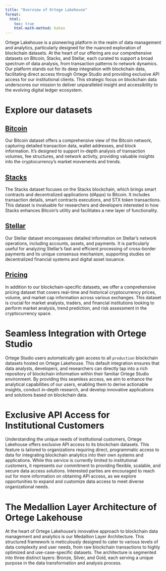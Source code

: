 ```yaml
---
title: "Overview of Ortege Lakehouse"
format:
  html:
    toc: true
    html-math-method: katex
---
```


Ortege Lakehouse is a pioneering platform in the realm of data management and analytics, particularly designed for the nuanced exploration of blockchain datasets. At the heart of our offering are our comprehensive datasets on Bitcoin, Stacks, and Stellar, each curated to support a broad spectrum of data analysis, from transaction patterns to network dynamics. Our platform stands out for its deep integration with blockchain data, facilitating direct access through Ortege Studio and providing exclusive API access for our institutional clients. This strategic focus on blockchain data underscores our mission to deliver unparalleled insight and accessibility to the evolving digital ledger ecosystem.

# Explore our datasets
## [Bitcoin](datasets/bitcoin.qmd)
Our Bitcoin dataset offers a comprehensive view of the Bitcoin network, capturing detailed transaction data, wallet addresses, and block information. It's designed to support in-depth analysis of transaction volumes, fee structures, and network activity, providing valuable insights into the cryptocurrency's market movements and trends.

## [Stacks](datasets/stacks.qmd)
The Stacks dataset focuses on the Stacks blockchain, which brings smart contracts and decentralized applications (dApps) to Bitcoin. It includes transaction details, smart contracts executions, and STX token transactions. This dataset is invaluable for researchers and developers interested in how Stacks enhances Bitcoin’s utility and facilitates a new layer of functionality.

## [Stellar](datasets/stellar.qmd)
Our Stellar dataset encompasses detailed information on Stellar's network operations, including accounts, assets, and payments. It is particularly useful for analyzing Stellar's fast and efficient processing of cross-border payments and its unique consensus mechanism, supporting studies on decentralized financial systems and digital asset issuance.

## [Pricing](datasets/pricing.qmd)
In addition to our blockchain-specific datasets, we offer a comprehensive pricing dataset that covers real-time and historical cryptocurrency prices, volume, and market cap information across various exchanges. This dataset is crucial for market analysts, traders, and financial institutions looking to perform market analysis, trend prediction, and risk assessment in the cryptocurrency space.

# Seamless Integration with Ortege Studio
Ortege Studio users automatically gain access to all `production` blockchain datasets hosted on Ortege Lakehouse. This default integration ensures that data analysts, developers, and researchers can directly tap into a rich repository of blockchain information within their familiar Ortege Studio environment. By providing this seamless access, we aim to enhance the analytical capabilities of our users, enabling them to derive actionable insights, conduct in-depth research, and develop innovative applications and solutions based on blockchain data.

# Exclusive API Access for Institutional Customers
Understanding the unique needs of institutional customers, Ortege Lakehouse offers exclusive API access to its blockchain datasets. This feature is tailored to organizations requiring direct, programmatic access to data for integrating blockchain analytics into their own systems and applications. While this service is currently limited to institutional customers, it represents our commitment to providing flexible, scalable, and secure data access solutions. Interested parties are encouraged to reach out for more information on obtaining API access, as we explore opportunities to expand and customize data access to meet diverse organizational needs.

# The Medallion Layer Architecture of Ortege Lakehouse
At the heart of Ortege Lakehouse's innovative approach to blockchain data management and analytics is our Medallion Layer Architecture. This structured framework is meticulously designed to cater to various levels of data complexity and user needs, from raw blockchain transactions to highly optimized and use-case-specific datasets. The architecture is segmented into three distinct layers: Bronze, Silver, and Gold, each serving a unique purpose in the data transformation and analysis process.


